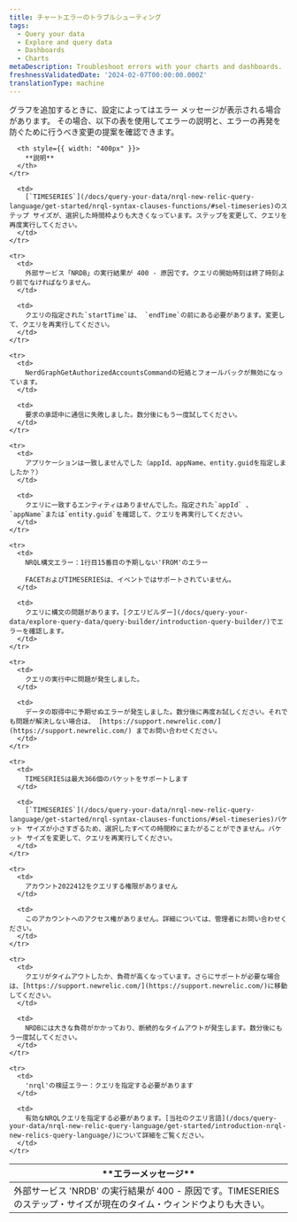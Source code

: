 ```yaml
---
title: チャートエラーのトラブルシューティング
tags:
  - Query your data
  - Explore and query data
  - Dashboards
  - Charts
metaDescription: Troubleshoot errors with your charts and dashboards.
freshnessValidatedDate: '2024-02-07T00:00:00.000Z'
translationType: machine
---
```


グラフを追加するときに、設定によってはエラー メッセージが表示される場合があります。 その場合、以下の表を使用してエラーの説明と、エラーの再発を防ぐために行うべき変更の提案を確認できます。

<table>
  <thead>
    <tr>
      <th style={{ width: "400px" }}>
        **エラーメッセージ**
      </th>

      <th style={{ width: "400px" }}>
        **説明**
      </th>
    </tr>
  </thead>

  <tbody>
    <tr>
      <td>
        外部サービス 'NRDB' の実行結果が 400 - 原因です。TIMESERIESのステップ・サイズが現在のタイム・ウィンドウよりも大きい。
      </td>

      <td>
        [`TIMESERIES`](/docs/query-your-data/nrql-new-relic-query-language/get-started/nrql-syntax-clauses-functions/#sel-timeseries)のステップ サイズが、選択した時間枠よりも大きくなっています。ステップを変更して、クエリを再度実行してください。
      </td>
    </tr>

    <tr>
      <td>
        外部サービス「NRDB」の実行結果が 400 - 原因です。クエリの開始時刻は終了時刻より前でなければなりません。
      </td>

      <td>
        クエリの指定された`startTime`は、 `endTime`の前にある必要があります。変更して、クエリを再実行してください。
      </td>
    </tr>

    <tr>
      <td>
        NerdGraphGetAuthorizedAccountsCommandの短絡とフォールバックが無効になっています。
      </td>

      <td>
        要求の承認中に通信に失敗しました。数分後にもう一度試してください。
      </td>
    </tr>

    <tr>
      <td>
        アプリケーションは一致しませんでした（appId、appName、entity.guidを指定しましたか？）
      </td>

      <td>
        クエリに一致するエンティティはありませんでした。指定された`appId` 、 `appName`または`entity.guid`を確認して、クエリを再実行してください。
      </td>
    </tr>

    <tr>
      <td>
        NRQL構文エラー：1行目15番目の予期しない'FROM'のエラー

        FACETおよびTIMESERIESは、イベントではサポートされていません。
      </td>

      <td>
        クエリに構文の問題があります。[クエリビルダー](/docs/query-your-data/explore-query-data/query-builder/introduction-query-builder/)でエラーを確認します。
      </td>
    </tr>

    <tr>
      <td>
        クエリの実行中に問題が発生しました。
      </td>

      <td>
        データの取得中に予期せぬエラーが発生しました。数分後に再度お試しください。それでも問題が解決しない場合は、 [https://support.newrelic.com/](https://support.newrelic.com/) までお問い合わせください。
      </td>
    </tr>

    <tr>
      <td>
        TIMESERIESは最大366個のバケットをサポートします
      </td>

      <td>
        [`TIMESERIES`](/docs/query-your-data/nrql-new-relic-query-language/get-started/nrql-syntax-clauses-functions/#sel-timeseries)バケット サイズが小さすぎるため、選択したすべての時間枠にまたがることができません。バケット サイズを変更して、クエリを再実行してください。
      </td>
    </tr>

    <tr>
      <td>
        アカウント2022412をクエリする権限がありません
      </td>

      <td>
        このアカウントへのアクセス権がありません。詳細については、管理者にお問い合わせください。
      </td>
    </tr>

    <tr>
      <td>
        クエリがタイムアウトしたか、負荷が高くなっています。さらにサポートが必要な場合は、[https://support.newrelic.com/](https://support.newrelic.com/)に移動してください。
      </td>

      <td>
        NRDBには大きな負荷がかかっており、断続的なタイムアウトが発生します。数分後にもう一度試してください。
      </td>
    </tr>

    <tr>
      <td>
        'nrql'の検証エラー：クエリを指定する必要があります
      </td>

      <td>
        有効なNRQLクエリを指定する必要があります。[当社のクエリ言語](/docs/query-your-data/nrql-new-relic-query-language/get-started/introduction-nrql-new-relics-query-language/)について詳細をご覧ください。
      </td>
    </tr>
  </tbody>
</table>
